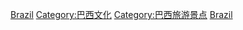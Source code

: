 {{Commons category|World Heritage Sites in Brazil}}

[[Category:拉丁美洲和加勒比地区世界遗产|Brazil]]
[[Category:巴西文化|Category:巴西文化]]
[[Category:巴西旅游景点|Category:巴西旅游景点]]
[[Category:各國世界遺產|Brazil]]